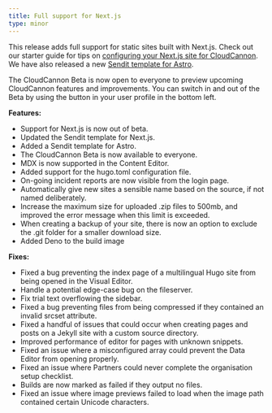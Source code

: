 ```yaml
---
title: Full support for Next.js
type: minor
---
```

This release adds full support for static sites built with Next.js. Check out our starter guide for tips on [configuring your Next.js site for CloudCannon](/documentation/guides/getting-started/). We have also released a new [Sendit template for Astro](https://app.cloudcannon.com/editor#sites/connect/github/CloudCannon/sendit-astro-template/main).

The CloudCannon Beta is now open to everyone to preview upcoming CloudCannon features and improvements. You can switch in and out of the Beta by using the button in your user profile in the bottom left.

**Features:**

* Support for Next.js is now out of beta.
* Updated the Sendit template for Next.js.
* Added a Sendit template for Astro.
* The CloudCannon Beta is now available to everyone.
* MDX is now supported in the Content Editor.
* Added support for the hugo.toml configuration file.
* On-going incident reports are now visible from the login page.
* Automatically give new sites a sensible name based on the source, if not named deliberately.
* Increase the maximum size for uploaded .zip files to 500mb, and improved the error message when this limit is exceeded.
* When creating a backup of your site, there is now an option to exclude the .git folder for a smaller download size.
* Added Deno to the build image

**Fixes:**

* Fixed a bug preventing the index page of a multilingual Hugo site from being opened in the Visual Editor.
* Handle a potential edge-case bug on the fileserver.
* Fix trial text overflowing the sidebar.
* Fixed a bug preventing files from being compressed if they contained an invalid srcset attribute.
* Fixed a handful of issues that could occur when creating pages and posts on a Jekyll site with a custom source directory.
* Improved performance of editor for pages with unknown snippets.
* Fixed an issue where a misconfigured array could prevent the Data Editor from opening properly.
* Fixed an issue where Partners could never complete the organisation setup checklist.
* Builds are now marked as failed if they output no files.
* Fixed an issue where image previews failed to load when the image path contained certain Unicode characters.